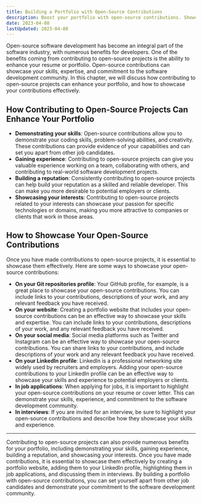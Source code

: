 ```yaml
---
title: Building a Portfolio with Open-Source Contributions
description: Boost your portfolio with open-source contributions. Showcase your skills, expertise and commitment. Learn how to highlight contributions effectively here.
date: 2023-04-08
lastUpdated: 2023-04-08
---
```

<p class="lead">Open-source software development has become an integral part of the software industry, with numerous benefits for developers. One of the benefits coming from contributing to open-source projects is the ability to enhance your resume or portfolio. Open-source contributions can showcase your skills, expertise, and commitment to the software development community. In this chapter, we will discuss how contributing to open-source projects can enhance your portfolio, and how to showcase your contributions effectively.</p>

## How Contributing to Open-Source Projects Can Enhance Your Portfolio
          
- <strong>Demonstrating your skills</strong>: Open-source contributions allow you to demonstrate your coding skills, problem-solving abilities, and creativity. These contributions can provide evidence of your capabilities and can set you apart from other job candidates.
- <strong>Gaining experience</strong>: Contributing to open-source projects can give you valuable experience working on a team, collaborating with others, and contributing to real-world software development projects.
- <strong>Building a reputation</strong>: Consistently contributing to open-source projects can help build your reputation as a skilled and reliable developer. This can make you more desirable to potential employers or clients.
- <strong>Showcasing your interests</strong>: Contributing to open-source projects related to your interests can showcase your passion for specific technologies or domains, making you more attractive to companies or clients that work in those areas.

## How to Showcase Your Open-Source Contributions
          
Once you have made contributions to open-source projects, it is essential to showcase them effectively. Here are some ways to showcase your open-source contributions:

- <strong>On your Git repositories profile</strong>: Your GitHub profile, for example, is a great place to showcase your open-source contributions. You can include links to your contributions, descriptions of your work, and any relevant feedback you have received.
- <strong>On your website</strong>: Creating a portfolio website that includes your open-source contributions can be an effective way to showcase your skills and expertise. You can include links to your contributions, descriptions of your work, and any relevant feedback you have received.
- <strong>On your social media</strong>: Social media platforms such as Twitter and Instagram can be an effective way to showcase your open-source contributions. You can share links to your contributions, and include descriptions of your work and any relevant feedback you have received.
- <strong>On your LinkedIn profile</strong>: LinkedIn is a professional networking site widely used by recruiters and employers. Adding your open-source contributions to your LinkedIn profile can be an effective way to showcase your skills and experience to potential employers or clients.
- <strong>In job applications</strong>: When applying for jobs, it is important to highlight your open-source contributions on your resume or cover letter. This can demonstrate your skills, experience, and commitment to the software development community.
- <strong>In interviews</strong>: If you are invited for an interview, be sure to highlight your open-source contributions and describe how they showcase your skills and experience.

---

<p class="lead">Contributing to open-source projects can also provide numerous benefits for your portfolio, including demonstrating your skills, gaining experience, building a reputation, and showcasing your interests. Once you have made contributions, it is essential to showcase them effectively by creating a portfolio website, adding them to your LinkedIn profile, highlighting them in job applications, and discussing them in interviews. By building a portfolio with open-source contributions, you can set yourself apart from other job candidates and demonstrate your commitment to the software development community.</p>
